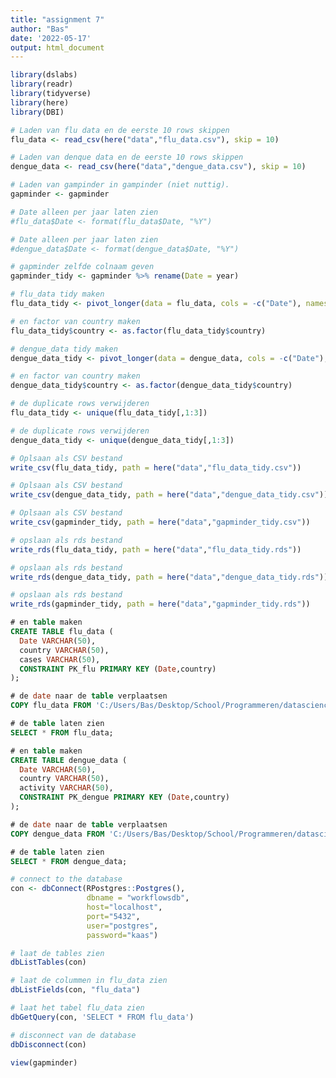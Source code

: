 ```yaml
---
title: "assignment 7"
author: "Bas"
date: '2022-05-17'
output: html_document
---
```


```r
library(dslabs)
library(readr)
library(tidyverse)
library(here)
library(DBI)
```

```r
# Laden van flu data en de eerste 10 rows skippen
flu_data <- read_csv(here("data","flu_data.csv"), skip = 10)

# Laden van denque data en de eerste 10 rows skippen
dengue_data <- read_csv(here("data","dengue_data.csv"), skip = 10)

# Laden van gampinder in gampinder (niet nuttig).
gapminder <- gapminder
```

```r
# Date alleen per jaar laten zien
#flu_data$Date <- format(flu_data$Date, "%Y")

# Date alleen per jaar laten zien
#dengue_data$Date <- format(dengue_data$Date, "%Y")

# gapminder zelfde colnaam geven
gapminder_tidy <- gapminder %>% rename(Date = year)
```

```r
# flu_data tidy maken
flu_data_tidy <- pivot_longer(data = flu_data, cols = -c("Date"), names_to = "country", values_to = "cases")

# en factor van country maken
flu_data_tidy$country <- as.factor(flu_data_tidy$country)

# dengue_data tidy maken
dengue_data_tidy <- pivot_longer(data = dengue_data, cols = -c("Date"), names_to = "country", values_to = "activity")

# en factor van country maken
dengue_data_tidy$country <- as.factor(dengue_data_tidy$country)
```

```r
# de duplicate rows verwijderen
flu_data_tidy <- unique(flu_data_tidy[,1:3])

# de duplicate rows verwijderen
dengue_data_tidy <- unique(dengue_data_tidy[,1:3])
```


```r
# Oplsaan als CSV bestand
write_csv(flu_data_tidy, path = here("data","flu_data_tidy.csv"))

# Oplsaan als CSV bestand
write_csv(dengue_data_tidy, path = here("data","dengue_data_tidy.csv"))

# Oplsaan als CSV bestand
write_csv(gapminder_tidy, path = here("data","gapminder_tidy.csv"))

# opslaan als rds bestand
write_rds(flu_data_tidy, path = here("data","flu_data_tidy.rds"))

# opslaan als rds bestand
write_rds(dengue_data_tidy, path = here("data","dengue_data_tidy.rds"))

# opslaan als rds bestand
write_rds(gapminder_tidy, path = here("data","gapminder_tidy.rds"))
```


```sql
# en table maken
CREATE TABLE flu_data (
  Date VARCHAR(50),
  country VARCHAR(50),
  cases VARCHAR(50),
  CONSTRAINT PK_flu PRIMARY KEY (Date,country)
);

# de date naar de table verplaatsen
COPY flu_data FROM 'C:/Users/Bas/Desktop/School/Programmeren/datascience/portfolio/data/flu_data_tidy.csv' WITH (FORMAT csv);

# de table laten zien
SELECT * FROM flu_data; 

# en table maken
CREATE TABLE dengue_data (
  Date VARCHAR(50),
  country VARCHAR(50),
  activity VARCHAR(50),
  CONSTRAINT PK_dengue PRIMARY KEY (Date,country)
);

# de date naar de table verplaatsen
COPY dengue_data FROM 'C:/Users/Bas/Desktop/School/Programmeren/datascience/portfolio/data/dengue_data_tidy.csv' WITH (FORMAT csv);

# de table laten zien
SELECT * FROM dengue_data; 
```

```r
# connect to the database
con <- dbConnect(RPostgres::Postgres(), 
                 dbname = "workflowsdb", 
                 host="localhost", 
                 port="5432", 
                 user="postgres", 
                 password="kaas") 

# laat de tables zien
dbListTables(con)

# laat de colummen in flu_data zien
dbListFields(con, "flu_data")

# laat het tabel flu_data zien
dbGetQuery(con, 'SELECT * FROM flu_data')

# disconnect van de database
dbDisconnect(con) 
```

```r
view(gapminder)
```


